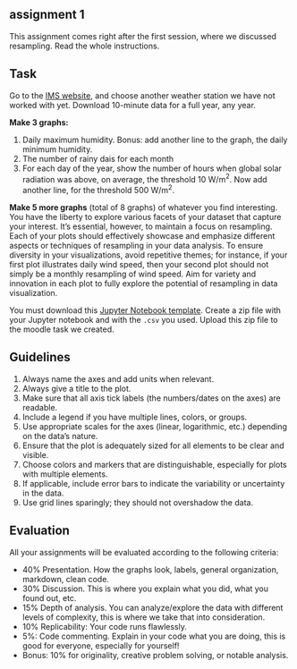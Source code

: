 ## assignment 1

This assignment comes right after the first session, where we discussed resampling.
Read the whole instructions.

## Task

Go to the [IMS website](https://ims.gov.il/en/data_gov){target="_blank"}, and choose another weather station we have not worked with yet. Download 10-minute data for a full year, any year.

**Make 3 graphs:**

1. Daily maximum humidity. Bonus: add another line to the graph, the daily minimum humidity.
1. The number of rainy dais for each month
1. For each day of the year, show the number of hours when global solar radiation was above, on average, the threshold 10 W/m$^2$. Now add another line, for the threshold 500 W/m$^2$.

**Make 5 more graphs** (total of 8 graphs) of whatever you find interesting. You have the liberty to explore various facets of your dataset that capture your interest. It's essential, however, to maintain a focus on resampling. Each of your plots should effectively showcase and emphasize different aspects or techniques of resampling in your data analysis. To ensure diversity in your visualizations, avoid repetitive themes; for instance, if your first plot illustrates daily wind speed, then your second plot should not simply be a monthly resampling of wind speed. Aim for variety and innovation in each plot to fully explore the potential of resampling in data visualization.

You must download this <a href="/assignments/assignment1-template.ipynb" download>Jupyter Notebook template</a>. Create a zip file with your Jupyter notebook and with the `.csv` you used. Upload this zip file to the moodle task we created.

## Guidelines

1. Always name the axes and add units when relevant.
1. Always give a title to the plot.
1. Make sure that all axis tick labels (the numbers/dates on the axes) are readable.
1. Include a legend if you have multiple lines, colors, or groups.
1. Use appropriate scales for the axes (linear, logarithmic, etc.) depending on the data's nature.
1. Ensure that the plot is adequately sized for all elements to be clear and visible.
1. Choose colors and markers that are distinguishable, especially for plots with multiple elements.
1. If applicable, include error bars to indicate the variability or uncertainty in the data.
1. Use grid lines sparingly; they should not overshadow the data.

## Evaluation

All your assignments will be evaluated according to the following criteria:

- 40% Presentation. How the graphs look, labels, general organization, markdown, clean code.
- 30% Discussion. This is where you explain what you did, what you found out, etc.
- 15% Depth of analysis. You can analyze/explore the data with different levels of complexity, this is where we take that into consideration.
- 10% Replicability: Your code runs flawlessly.
- 5%: Code commenting. Explain in your code what you are doing, this is good for everyone, especially for yourself!
- Bonus: 10% for originality, creative problem solving, or notable analysis.